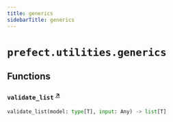 ```yaml
---
title: generics
sidebarTitle: generics
---
```


# `prefect.utilities.generics`

## Functions

### `validate_list` <sup><a href="https://github.com/prefecthq/prefect/blob/main/src/prefect/utilities/generics.py#L17" target="_blank">↗</a></sup>

```python
validate_list(model: type[T], input: Any) -> list[T]
```

